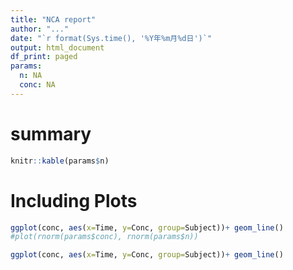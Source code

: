 ```yaml
---
title: "NCA report"
author: "..."
date: "`r format(Sys.time(), '%Y年%m月%d日')`"
output: html_document
df_print: paged
params:
  n: NA
  conc: NA
---
```



# summary
```r
knitr::kable(params$n)

```

# Including Plots
```r
ggplot(conc, aes(x=Time, y=Conc, group=Subject))+ geom_line()
#plot(rnorm(params$conc), rnorm(params$n))
```
```r
ggplot(conc, aes(x=Time, y=Conc, group=Subject))+ geom_line()
```

